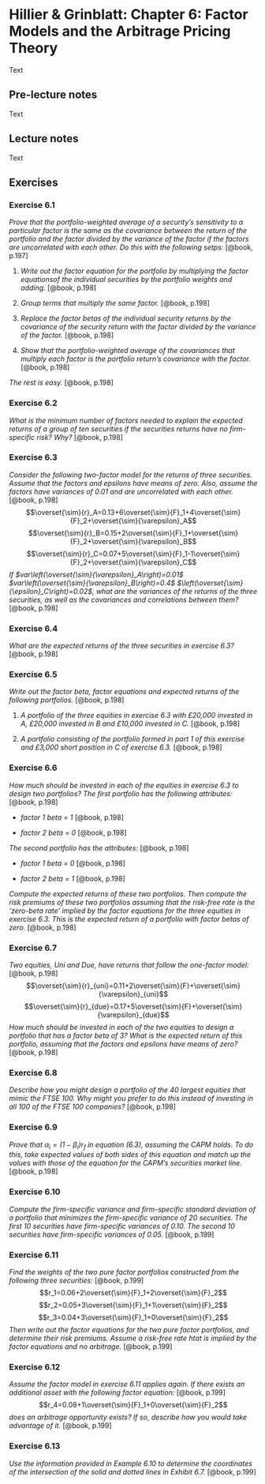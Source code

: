# Hillier & Grinblatt: Chapter 6: Factor Models and the Arbitrage Pricing Theory

Text

## Pre-lecture notes

Text

## Lecture notes

Text

## Exercises

### Exercise 6.1

*Prove that the portfolio-weighted average of a security's sensitivity to a particular factor is the same as the covariance between the return of the portfolio and the factor divided by the variance of the factor if the factors are uncorrelated with each other. Do this with the following setps:* [@book, p.197]

1. *Write out the factor equation for the portfolio by multiplying the factor equationsof the individual securities by the portfolio weights and adding.* [@book, p.198]

2. *Group terms that multiply the same factor.* [@book, p.198]

3. *Replace the factor betas of the individual security returns by the covariance of the security return with the factor divided by the variance of the factor.* [@book, p.198]

4. *Show that the portfolio-weighted average of the covariances that multiply each factor is the portfolio return's covariance with the factor.* [@book, p.198]

*The rest is easy.* [@book, p.198]

### Exercise 6.2

*What is the minimum number of factors needed to explain the expected returns of a group of ten securities if the securities returns have no firm-specific risk? Why?* [@book, p.198]

### Exercise 6.3

*Consider the following two-factor model for the returns of three securities. Assume that the factors and epsilons have means of zero. Also, assume the factors have variances of 0.01 and are uncorrelated with each other.* [@book, p.198]
$$\overset{\sim}{r}_A=0.13+6\overset{\sim}{F}_1+4\overset{\sim}{F}_2+\overset{\sim}{\varepsilon}_A$$
$$\overset{\sim}{r}_B=0.15+2\overset{\sim}{F}_1+\overset{\sim}{F}_2+\overset{\sim}{\varepsilon}_B$$
$$\overset{\sim}{r}_C=0.07+5\overset{\sim}{F}_1-1\overset{\sim}{F}_2+\overset{\sim}{\varepsilon}_C$$
*If $var\left(\overset{\sim}{\varepsilon}_A\right)=0.01$ $var\left(\overset{\sim}{\varepsilon}_B\right)=0.4$ $\left(\overset{\sim}{\epsilon}_C\right)=0.02$, what are the variances of the returns of the three securities, as well as the covariances and correlations between them?* [@book, p.198]

### Exercise 6.4

*What are the expected returns of the three securities in exercise 6.3?* [@book, p.198]

### Exercise 6.5

*Write out the factor beta, factor equations and expected returns of the following portfolios.* [@book, p.198]

1. *A portfolio of the three equities in exercise 6.3 with £20,000 invested in A, £20,000 invested in B and £10,000 invested in C.* [@book, p.198]

2. *A portfolio consisting of the portfolio formed in part 1 of this exercise and £3,000 short position in C of exercise 6.3.* [@book, p.198]

### Exercise 6.6

*How much should be invested in each of the equities in exercise 6.3 to design two portfolios? The first portfolio has the following attributes:* [@book, p.198]

* *factor 1 beta = 1* [@book, p.198]

* *factor 2 beta = 0* [@book, p.198]

*The second portfolio has the attributes:* [@book, p.198]

* *factor 1 beta = 0* [@book, p.198]

* *factor 2 beta = 1* [@book, p.198]

*Compute the expected returns of these two portfolios. Then compute the risk premiums of these two portfolios assuming that the risk-free rate is the 'zero-beta rate' implied by the factor equations for the three equities in exercise 6.3. This is the expected return of a portfolio with factor betas of zero.* [@book, p.198]

### Exercise 6.7

*Two equities, Uni and Due, have returns that follow the one-factor model:* [@book, p.198]
$$\overset{\sim}{r}_{uni}=0.11+2\overset{\sim}{F}+\overset{\sim}{\varepsilon}_{uni}$$
$$\overset{\sim}{r}_{due}=0.17+5\overset{\sim}{F}+\overset{\sim}{\varepsilon}_{due}$$
*How much should be invested in each of the two equities to design a portfolio that has a factor beta of 3? What is the expected return of this portfolio, assuming that the factors and epsilons have means of zero?* [@book, p.198]

### Exercise 6.8

*Describe how you might design a portfolio of the 40 largest equities that mimic the FTSE 100. Why might you prefer to do this instead of investing in all 100 of the FTSE 100 companies?* [@book, p.198]

### Exercise 6.9

*Prove that $\alpha_i=\left(1-\beta_i\right) r_f$ in equation (6.3), assuming the CAPM holds. To do this, take expected values of both sides of this equation and match up the values with those of the equation for the CAPM's securities market line.* [@book, p.198]

### Exercise 6.10

*Compute the firm-specific variance and firm-specific standard deviation of a portfolio that minimizes the firm-specific variance of 20 securities. The first 10 securities have firm-specific variances of 0.10. The second 10 securities have firm-specific variances of 0.05.* [@book, p.199]

### Exercise 6.11

*Find the weights of the two pure factor portfolios constructed from the following three securities:* [@book, p.199]
$$r_1=0.06+2\overset{\sim}{F}_1+2\overset{\sim}{F}_2$$
$$r_2=0.05+3\overset{\sim}{F}_1+1\overset{\sim}{F}_2$$
$$r_3=0.04+3\overset{\sim}{F}_1+0\overset{\sim}{F}_2$$
*Then write out the factor equations for the two pure factor portfolios, and determine their risk premiums. Assume a risk-free rate htat is implied by the factor equations and no arbitrage.* [@book, p.199]

### Exercise 6.12

*Assume the factor model in exercise 6.11 applies again. If there exists an additional asset with the following factor equation:* [@book, p.199]
$$r_4=0.08+1\overset{\sim}{F}_1+0\overset{\sim}{F}_2$$
*does an arbitrage opportunity exists? If so, describe how you would take advantage of it.* [@book, p.199]

### Exercise 6.13

*Use the information provided in Example 6.10 to determine the coordinates of the intersection of the solid and dotted lines in Exhibit 6.7.* [@book, p.199]